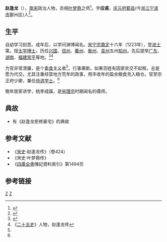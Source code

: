 '''赵逢龙'''（{{bd|1176年||1263年||}}），[[南宋|南宋]]政治人物，丞相[[叶梦鼎|叶梦鼎]]之师<ref>{{cite web|url=http://wh.nhcsw.com/lishiwenwu/20110304/100.html|title=盖苍山下一名相叶梦鼎|publisher=宁海旅游网|date=2011-03-04}}{{dead link|date=2018年4月 |bot=InternetArchiveBot |fix-attempted=yes }}</ref>。字'''应甫'''，[[庆元府|庆元府]][[鄞县|鄞县]](今[[浙江|浙江]][[宁波市|宁波市]]鄞州区)人<ref>{{cite web |url=http://daj.nbyz.gov.cn/art/2012/4/12/art_2461_8952.html |title=《二十五史》列传鄞县人物索引 (自宋至清共105名) |publisher=鄞州档案 |date=2012-04-12 }}{{dead link|date=2018年4月 |bot=InternetArchiveBot |fix-attempted=yes }}</ref>。

==生平==
自幼学习刻苦。成年后，以学问渊博闻名。[[宋宁宗|宋宁宗]][[嘉定|嘉定]]十六年（1223年），登[[进士|进士]]第。授[[太学|太学]][[博士|博士]]，历任[[兴国县|兴国]]、[[信州|信州]]、[[衢州|衢州]]、[[衡州|衡州]]、[[袁州|袁州]]五州[[知州|知州]]。先后提举[[广东|广东]]、[[湖南|湖南]]、[[福建|福建]][[常平|常平]]等地。<ref name="赵逢龙清官">{{cite web|url=http://www.daynews.com.cn/sjdsb//aban112/a5_0/3771232.shtml|title=历代廉吏之赵逢龙|publisher=山西新闻网|date=2014-04-12}}{{dead link|date=2018年4月 |bot=InternetArchiveBot |fix-attempted=yes }}</ref><ref name="赵逢龙">《[[二十五史|二十五史]]》人物，赵逢龙传</ref>

为官非常清廉，是个[[素食主义|素食主义]]者<ref name="赵逢龙清官"/>。行事果断。如果百姓有因家贫交不起租，总是愿为代交。尤其注重经营地方荒年的政事，用丰收年的盈余粮食充入粮仓。官至宗正府少卿，兼任[[侍讲学士|侍讲学士]]。<ref name="赵逢龙"/>

晚年居家讲学，桃李成蹊，是[[宋理宗|宋理宗]]时期闻名的儒师。

==典故==
* 有《赵逢龙拒修豪宅》的典故

==参考文献==
* 《[[宋史|宋史]]·赵逢龙传》（卷424）
* 《宋史·叶梦鼎传》
* 《[[四庫全書|四庫全書]]傳記資料索引》第1494页

==参考链接==
{{reflist|2}}

[[Category:鄞县人|Z]]
[[Category:宋朝政治人物|Z]]